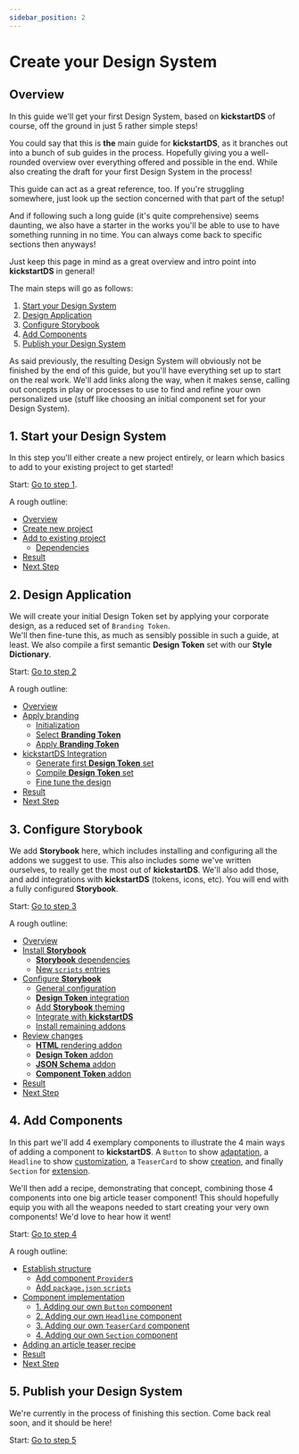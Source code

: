 ```yaml
---
sidebar_position: 2
---
```



# Create your Design System

## Overview

In this guide we'll get your first Design System, based on **kickstartDS** of course, off the ground in just 5 rather simple steps!

You could say that this is **the** main guide for **kickstartDS**, as it branches out into a bunch of sub guides in the process. Hopefully giving you a well-rounded overview over everything offered and possible in the end. While also creating the draft for your first Design System in the process!

This guide can act as a great reference, too. If you're struggling somewhere, just look up the section concerned with that part of the setup!

And if following such a long guide (it's quite comprehensive) seems daunting, we also have a starter in the works you'll be able to use to have something running in no time. You can always come back to specific sections then anyways!

Just keep this page in mind as a great overview and intro point into **kickstartDS** in general!

The main steps will go as follows:

1. [Start your Design System](./start.mdx)
2. [Design Application](./design.mdx)
3. [Configure Storybook](./storybook.mdx)
4. [Add Components](./components.mdx)
5. [Publish your Design System](./publish.mdx)

As said previously, the resulting Design System will obviously not be finished by the end of this guide, but you'll have everything set up to start on the real work. We'll add links along the way, when it makes sense, calling out concepts in play or processes to use to find and refine your own personalized use (stuff like choosing an initial component set for your Design System).

## 1. Start your Design System

In this step you'll either create a new project entirely, or learn which basics to add to your existing project to get started!

Start: [Go to step 1](./start.mdx).

A rough outline:

- [Overview](./start.mdx#overview)
- [Create new project](./start.mdx#create-new-project)
- [Add to existing project](./start.mdx#add-to-existing-project)
  - [Dependencies](./start.mdx#dependencies)
- [Result](./start.mdx#result)
- [Next Step](./start.mdx#next-step)

## 2. Design Application

We will create your initial Design Token set by applying your corporate design, as a reduced set of `Branding Token`.<br/>
We'll then fine-tune this, as much as sensibly possible in such a guide, at least. We also compile a first semantic **Design Token** set with our **Style Dictionary**.

Start: [Go to step 2](./design.mdx)

A rough outline:

- [Overview](./design.mdx#overview)
- [Apply branding](./design.mdx#apply-branding)
  - [Initialization](./design.mdx#initialization)
  - [Select **Branding Token**](./design.mdx#select-branding-token)
  - [Apply **Branding Token**](./design.mdx#apply-branding-token)
- [kickstartDS Integration](./design.mdx#kickstartds-integration)
  - [Generate first **Design Token** set](./design.mdx#generate-first-design-token-set)
  - [Compile **Design Token** set](./design.mdx#compile-design-token-set)
  - [Fine tune the design](./design.mdx#fine-tune-the-design)
- [Result](./design.mdx#result)
- [Next Step](./design.mdx#next-step)

## 3. Configure Storybook

We add **Storybook** here, which includes installing and configuring all the addons we suggest to use. This also includes some we've written ourselves, to really get the most out of **kickstartDS**. We'll also add those, and add integrations with **kickstartDS** (tokens, icons, etc). You will end with a fully configured **Storybook**.

Start: [Go to step 3](./storybook.mdx)

A rough outline:

- [Overview](./storybook.mdx#overview)
- [Install **Storybook**](./storybook.mdx#install-storybook)
  - [**Storybook** dependencies](./storybook.mdx#storybook-dependencies)
  - [New `scripts` entries](./storybook.mdx#new-scripts-entries)
- [Configure **Storybook**](./storybook.mdx#configure-storybook)
  - [General configuration](./storybook.mdx#general-configuration)
  - [**Design Token** integration](./storybook.mdx#design-token-integration)
  - [Add **Storybook** theming](./storybook.mdx#add-storybook-theming)
  - [Integrate with **kickstartDS**](./storybook.mdx#integrate-with-kickstartds)
  - [Install remaining addons](./storybook.mdx#install-remaining-addons)
- [Review changes](./storybook.mdx#review-changes)
  - [**HTML** rendering addon](./storybook.mdx#html-rendering-addon)
  - [**Design Token** addon](./storybook.mdx#design-token-addon)
  - [**JSON Schema** addon](./storybook.mdx#json-schema-addon)
  - [**Component Token** addon](./storybook.mdx#component-token-addon)
- [Result](./storybook.mdx#result)
- [Next Step](./storybook.mdx#next-step)

## 4. Add Components

In this part we'll add 4 exemplary components to illustrate the 4 main ways of adding a component to **kickstartDS**. A `Button` to show [adaptation](../components/adapt.mdx), a `Headline` to show [customization](../components/customize.mdx), a `TeaserCard` to show [creation](../components/create.mdx), and finally `Section` for [extension](../components/extend.mdx).

We'll then add a recipe, demonstrating that concept, combining those 4 components into one big article teaser component! This should hopefully equip you with all the weapons needed to start creating your very own components! We'd love to hear how it went!

Start: [Go to step 4](./components.mdx)

A rough outline:

- [Establish structure](./components.mdx#establish-structure)
  - [Add component `Provider`s](./components.mdx#add-component-providers)
  - [Add `package.json` `scripts`](./components.mdx#add-packagejson-scripts)
- [Component implementation](./components.mdx#component-implementation)
  - [1. Adding our own `Button` component](./components.mdx#1-adding-our-own-button-component)
  - [2. Adding our own `Headline` component](./components.mdx#2-adding-our-own-headline-component)
  - [3. Adding our own `TeaserCard` component](./components.mdx#3-adding-our-own-teasercard-component)
  - [4. Adding our own `Section` component](./components.mdx#4-adding-our-own-section-component)
- [Adding an article teaser recipe](./components.mdx#adding-an-article-teaser-recipe)
- [Result](./components.mdx#result)
- [Next Step](./components.mdx#next-step)

## 5. Publish your Design System

We're currently in the process of finishing this section. Come back real soon, and it should be here!

Start: [Go to step 5](./publish.mdx)
